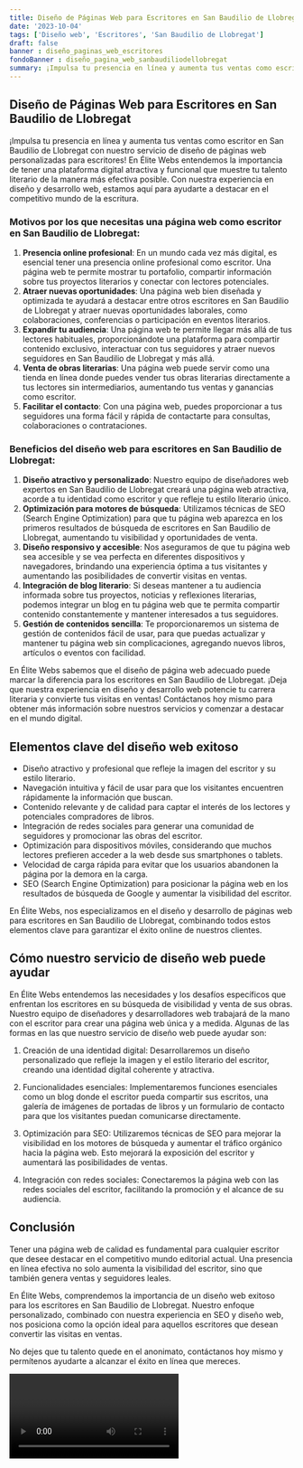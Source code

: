 ```yaml
---
title: Diseño de Páginas Web para Escritores en San Baudilio de Llobregat
date: '2023-10-04'
tags: ['Diseño web', 'Escritores', 'San Baudilio de Llobregat']
draft: false
banner : diseño_paginas_web_escritores
fondoBanner : diseño_pagina_web_sanbaudiliodellobregat
summary: ¡Impulsa tu presencia en línea y aumenta tus ventas como escritor en San Baudilio de Llobregat con nuestro servicio de diseño de páginas web personalizadas para escritores! En Élite Webs entendemos la importancia de tener una plataforma digital atractiva y funcional que muestre tu talento literario de la manera más efectiva posible. Con nuestra experiencia en diseño y desarrollo web, estamos aquí para ayudarte a destacar en el competitivo mundo de la escritura.
---
```


## Diseño de Páginas Web para Escritores en San Baudilio de Llobregat

¡Impulsa tu presencia en línea y aumenta tus ventas como escritor en San Baudilio de Llobregat con nuestro servicio de diseño de páginas web personalizadas para escritores! En Élite Webs entendemos la importancia de tener una plataforma digital atractiva y funcional que muestre tu talento literario de la manera más efectiva posible. Con nuestra experiencia en diseño y desarrollo web, estamos aquí para ayudarte a destacar en el competitivo mundo de la escritura.

### Motivos por los que necesitas una página web como escritor en San Baudilio de Llobregat:

1. **Presencia online profesional**: En un mundo cada vez más digital, es esencial tener una presencia online profesional como escritor. Una página web te permite mostrar tu portafolio, compartir información sobre tus proyectos literarios y conectar con lectores potenciales.
2. **Atraer nuevas oportunidades**: Una página web bien diseñada y optimizada te ayudará a destacar entre otros escritores en San Baudilio de Llobregat y atraer nuevas oportunidades laborales, como colaboraciones, conferencias o participación en eventos literarios.
3. **Expandir tu audiencia**: Una página web te permite llegar más allá de tus lectores habituales, proporcionándote una plataforma para compartir contenido exclusivo, interactuar con tus seguidores y atraer nuevos seguidores en San Baudilio de Llobregat y más allá.
4. **Venta de obras literarias**: Una página web puede servir como una tienda en línea donde puedes vender tus obras literarias directamente a tus lectores sin intermediarios, aumentando tus ventas y ganancias como escritor.
5. **Facilitar el contacto**: Con una página web, puedes proporcionar a tus seguidores una forma fácil y rápida de contactarte para consultas, colaboraciones o contrataciones.

### Beneficios del diseño web para escritores en San Baudilio de Llobregat:

1. **Diseño atractivo y personalizado**: Nuestro equipo de diseñadores web expertos en San Baudilio de Llobregat creará una página web atractiva, acorde a tu identidad como escritor y que refleje tu estilo literario único.
2. **Optimización para motores de búsqueda**: Utilizamos técnicas de SEO (Search Engine Optimization) para que tu página web aparezca en los primeros resultados de búsqueda de escritores en San Baudilio de Llobregat, aumentando tu visibilidad y oportunidades de venta.
3. **Diseño responsivo y accesible**: Nos aseguramos de que tu página web sea accesible y se vea perfecta en diferentes dispositivos y navegadores, brindando una experiencia óptima a tus visitantes y aumentando las posibilidades de convertir visitas en ventas.
4. **Integración de blog literario**: Si deseas mantener a tu audiencia informada sobre tus proyectos, noticias y reflexiones literarias, podemos integrar un blog en tu página web que te permita compartir contenido constantemente y mantener interesados a tus seguidores.
5. **Gestión de contenidos sencilla**: Te proporcionaremos un sistema de gestión de contenidos fácil de usar, para que puedas actualizar y mantener tu página web sin complicaciones, agregando nuevos libros, artículos o eventos con facilidad.

En Élite Webs sabemos que el diseño de página web adecuado puede marcar la diferencia para los escritores en San Baudilio de Llobregat. ¡Deja que nuestra experiencia en diseño y desarrollo web potencie tu carrera literaria y convierte tus visitas en ventas! Contáctanos hoy mismo para obtener más información sobre nuestros servicios y comenzar a destacar en el mundo digital.

<GifSeo />

<Cta />

## Elementos clave del diseño web exitoso

- Diseño atractivo y profesional que refleje la imagen del escritor y su estilo literario.
- Navegación intuitiva y fácil de usar para que los visitantes encuentren rápidamente la información que buscan.
- Contenido relevante y de calidad para captar el interés de los lectores y potenciales compradores de libros.
- Integración de redes sociales para generar una comunidad de seguidores y promocionar las obras del escritor.
- Optimización para dispositivos móviles, considerando que muchos lectores prefieren acceder a la web desde sus smartphones o tablets.
- Velocidad de carga rápida para evitar que los usuarios abandonen la página por la demora en la carga.
- SEO (Search Engine Optimization) para posicionar la página web en los resultados de búsqueda de Google y aumentar la visibilidad del escritor.

En Élite Webs, nos especializamos en el diseño y desarrollo de páginas web para escritores en San Baudilio de Llobregat, combinando todos estos elementos clave para garantizar el éxito online de nuestros clientes.

## Cómo nuestro servicio de diseño web puede ayudar

En Élite Webs entendemos las necesidades y los desafíos específicos que enfrentan los escritores en su búsqueda de visibilidad y venta de sus obras. Nuestro equipo de diseñadores y desarrolladores web trabajará de la mano con el escritor para crear una página web única y a medida. Algunas de las formas en las que nuestro servicio de diseño web puede ayudar son:

1. Creación de una identidad digital: Desarrollaremos un diseño personalizado que refleje la imagen y el estilo literario del escritor, creando una identidad digital coherente y atractiva.

2. Funcionalidades esenciales: Implementaremos funciones esenciales como un blog donde el escritor pueda compartir sus escritos, una galería de imágenes de portadas de libros y un formulario de contacto para que los visitantes puedan comunicarse directamente.

3. Optimización para SEO: Utilizaremos técnicas de SEO para mejorar la visibilidad en los motores de búsqueda y aumentar el tráfico orgánico hacia la página web. Esto mejorará la exposición del escritor y aumentará las posibilidades de ventas.

4. Integración con redes sociales: Conectaremos la página web con las redes sociales del escritor, facilitando la promoción y el alcance de su audiencia.

## Conclusión

Tener una página web de calidad es fundamental para cualquier escritor que desee destacar en el competitivo mundo editorial actual. Una presencia en línea efectiva no solo aumenta la visibilidad del escritor, sino que también genera ventas y seguidores leales.

En Élite Webs, comprendemos la importancia de un diseño web exitoso para los escritores en San Baudilio de Llobregat. Nuestro enfoque personalizado, combinado con nuestra experiencia en SEO y diseño web, nos posiciona como la opción ideal para aquellos escritores que desean convertir las visitas en ventas.

No dejes que tu talento quede en el anonimato, contáctanos hoy mismo y permítenos ayudarte a alcanzar el éxito en línea que mereces.

<Video />

<CtaBot job='Escritores' city='San Baudilio de Llobregat'/>

<Gmaps query='San Baudilio de Llobregat+españa+maps' />